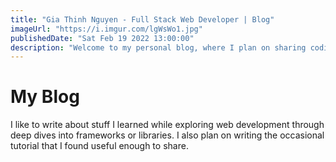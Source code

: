 ```yaml
---
title: "Gia Thinh Nguyen - Full Stack Web Developer | Blog"
imageUrl: "https://i.imgur.com/lgWsWo1.jpg"
publishedDate: "Sat Feb 19 2022 13:00:00"
description: "Welcome to my personal blog, where I plan on sharing coding tutorials and occasional blog posts on my new career as a web developer since 2021."
---
```


# My Blog

I like to write about stuff I learned while exploring web development through deep dives into frameworks or libraries.
I also plan on writing the occasional tutorial that I found useful enough to share.